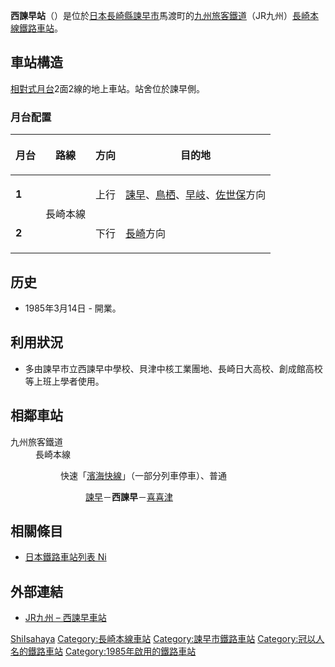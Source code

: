 {{NoteTA|1 = zh:西諫早站; zh-cn:西谏早站; zh-tw:西諫早車站; zh-hk:西諫早站; }}
{{日本車站資訊
|公司色      = red
|文字色    = 
|站名      = 西諫早站
|圖片      = Nishi-Isahaya Station 20210530.jpg
|pxl      =
|圖片說明  = 站房
|日文原名  = 西諫早
|平假名  = にしいさはや
|羅馬拼音  = Nishi-Isahaya
|電報略號  = ニア
|所屬公司= [[File:JR_logo_(kyushu).svg|23px]][[九州旅客鐵道|九州旅客鐵道]]（JR九州）
|所在地    = [[長崎縣|長崎縣]][[諫早市|諫早市]]馬渡町8-2
|啟用年月日= 1985年（[[昭和|昭和]]60年）3月14日
|車站構造    = [[地面車站|地面車站]]
|月台配置    = 2面2線
|廢站年月日= 
|乘客人數  = 981
|上下車人數=1,964
|統計年度  = 2010年
|備註      = 業務委託站
|全寬備註=
|adjacent = {{Adjacent stations|system=九州旅客鐵道|line=長崎本線|left=諫早|right=喜喜津|note-left=2.8km|note-mid=距離[[鳥栖站|鳥栖]]103.2km|note-right=3.8km}}
}}
'''西諫早站'''（{{jpn|j=西諫早駅|hg=にしいさはやえき|rm=Nishi-isahaya eki|f=y}}）是位於[[日本|日本]][[長崎縣|長崎縣]][[諫早市|諫早市]]馬渡町的[[九州旅客鐵道|九州旅客鐵道]]（JR九州）[[長崎本線|長崎本線]][[鐵路車站|鐵路車站]]。

== 車站構造 ==
[[相對式月台|相對式月台]]2面2線的地上車站。站舍位於諫早側。
=== 月台配置 ===
{| class=wikitable
|-
!月台!!路線!!方向!!目的地
|-
|'''1'''
|rowspan=2|{{Color|red|■}}長崎本線
|上行
|[[諫早站|諫早]]、[[鳥栖站|鳥栖]]、[[早岐站|早岐]]、[[佐世保站|佐世保]]方向
|-
|'''2'''
|下行
|[[長崎站|長崎]]方向
|}
== 历史 == 
*1985年3月14日 - 開業。
<!--*2006年1月11日 - 朝ごろから、アナウンスが鳴り止まない問題が発生。即日修正される。-->

==利用狀況==
*多由諫早市立西諫早中學校、貝津中核工業團地、長崎日大高校、創成館高校等上班上學者使用。

== 相鄰車站 ==
; 九州旅客鐵道
: 長崎本線
:: {{Color|blue|■}}快速「[[濱海快線_(日本)|濱海快線]]」（一部分列車停車）、{{Color|black|■}}普通
::: [[諫早站|諫早]]－'''西諫早'''－[[喜喜津站|喜喜津]]

==相關條目==
*[[日本鐵路車站列表_Ni|日本鐵路車站列表 Ni]]

==外部連結==
* [http://www.jrkyushu.co.jp/railway/station/1191745_1601.html JR九州 – 西諫早車站] {{Wayback|url=http://www.jrkyushu.co.jp/railway/station/1191745_1601.html |date=20201125030336 }}{{ja}}

{{長崎本線}}

{{DEFAULTSORT:Nishi-Isahaya}}
[[Category:日本鐵路車站_Ni|ShiIsahaya]]
[[Category:長崎本線車站|Category:長崎本線車站]]
[[Category:諫早市鐵路車站|Category:諫早市鐵路車站]]
[[Category:冠以人名的鐵路車站|Category:冠以人名的鐵路車站]]
[[Category:1985年啟用的鐵路車站|Category:1985年啟用的鐵路車站]]